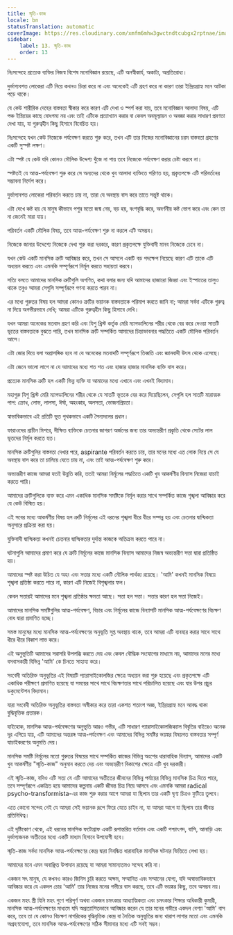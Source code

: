 ```yaml
---
title: স্মৃতি-কাজ
locale: bn
statusTranslation: automatic
coverImage: https://res.cloudinary.com/xmfm6mhw3gwctndtcubgx2rptnae/image/upload/v1741354419/small_cover_la_gran_rebelion_28716e29d2.webp
sidebar:
    label: 13. স্মৃতি-কাজ
    order: 13
---
```

নিঃসন্দেহে প্রত্যেক ব্যক্তির নিজস্ব বিশেষ মনোবিজ্ঞান রয়েছে, এটি অনস্বীকার্য, অকাট্য, অপ্রতিরোধ্য।

দুর্ভাগ্যবশত লোকেরা এটি নিয়ে কখনও চিন্তা করে না এবং অনেকেই এটি গ্রহণ করে না কারণ তারা ইন্দ্রিয়গ্রাহ্য মনে আটকা পড়ে থাকে।

যে কেউ শারীরিক দেহের বাস্তবতা স্বীকার করে কারণ এটি দেখা ও স্পর্শ করা যায়, তবে মনোবিজ্ঞান আলাদা বিষয়, এটি পঞ্চ ইন্দ্রিয়ের কাছে বোধগম্য নয় এবং তাই এটিকে প্রত্যাখ্যান করার বা কেবল অবমূল্যায়ন ও অবজ্ঞা করার সাধারণ প্রবণতা দেখা যায়, যা গুরুত্বহীন কিছু হিসাবে বিবেচিত হয়।

নিঃসন্দেহে যখন কেউ নিজেকে পর্যবেক্ষণ করতে শুরু করে, তখন এটি তার নিজের মনোবিজ্ঞানের চরম বাস্তবতা গ্রহণের একটি সুস্পষ্ট লক্ষণ।

এটা স্পষ্ট যে কেউ যদি কোনও মৌলিক উদ্দেশ্য খুঁজে না পায় তবে নিজেকে পর্যবেক্ষণ করার চেষ্টা করবে না।

স্পষ্টতই যে আত্ম-পর্যবেক্ষণ শুরু করে সে অন্যদের থেকে খুব আলাদা ব্যক্তিতে পরিণত হয়, প্রকৃতপক্ষে এটি পরিবর্তনের সম্ভাবনা নির্দেশ করে।

দুর্ভাগ্যবশত লোকেরা পরিবর্তন করতে চায় না, তারা যে অবস্থায় বাস করে তাতে সন্তুষ্ট থাকে।

এটা দেখে কষ্ট হয় যে মানুষ কীভাবে পশুর মতো জন্ম নেয়, বড় হয়, বংশবৃদ্ধি করে, অবর্ণনীয় কষ্ট ভোগ করে এবং কেন তা না জেনেই মারা যায়।

পরিবর্তন একটি মৌলিক বিষয়, তবে আত্ম-পর্যবেক্ষণ শুরু না করলে এটি অসম্ভব।

নিজেকে জানার উদ্দেশ্যে নিজেকে দেখা শুরু করা দরকার, কারণ প্রকৃতপক্ষে যুক্তিবাদী মানব নিজেকে চেনে না।

যখন কেউ একটি মানসিক ত্রুটি আবিষ্কার করে, তখন সে আসলে একটি বড় পদক্ষেপ নিয়েছে কারণ এটি তাকে এটি অধ্যয়ন করতে এবং এমনকি সম্পূর্ণরূপে নির্মূল করতে সহায়তা করবে।

সত্যি বলতে আমাদের মানসিক ত্রুটিগুলি অগণিত, কথা বলার জন্য যদি আমাদের হাজারো জিহ্বা এবং ইস্পাতের তালুও থাকে তবুও আমরা সেগুলি সম্পূর্ণরূপে গণনা করতে পারব না।

এর মধ্যে গুরুতর বিষয় হল আমরা কোনও ত্রুটির ভয়ানক বাস্তবতাকে পরিমাপ করতে জানি না; আমরা সর্বদা এটিকে গুরুত্ব না দিয়ে অগভীরভাবে দেখি; আমরা এটিকে গুরুত্বহীন কিছু হিসাবে দেখি।

যখন আমরা অনেকের মতবাদ গ্রহণ করি এবং যিশু খ্রিস্ট কর্তৃক মেরি ম্যাগডালিনের শরীর থেকে বের করে দেওয়া সাতটি ভূতের বাস্তবতাকে বুঝতে পারি, তখন মানসিক ত্রুটি সম্পর্কিত আমাদের চিন্তাভাবনার পদ্ধতিতে একটি মৌলিক পরিবর্তন আসে।

এটা জোর দিয়ে বলা অপ্রাসঙ্গিক হবে না যে অনেকের মতবাদটি সম্পূর্ণরূপে তিব্বতি এবং জ্ঞানবাদী উৎস থেকে এসেছে।

এটা জেনে ভালো লাগে না যে আমাদের মধ্যে শত শত এবং হাজার হাজার মানসিক ব্যক্তি বাস করে।

প্রত্যেক মানসিক ত্রুটি হল একটি ভিন্ন ব্যক্তি যা আমাদের মধ্যে এখানে এবং এখনই বিদ্যমান।

মহাগুরু যিশু খ্রিস্ট মেরি ম্যাগডালিনের শরীর থেকে যে সাতটি ভূতকে বের করে দিয়েছিলেন, সেগুলি হল সাতটি মারাত্মক পাপ: ক্রোধ, লোভ, লালসা, ঈর্ষা, অহংকার, অলসতা, ভোজনপ্রিয়তা।

স্বাভাবিকভাবে এই প্রতিটি ভূত পৃথকভাবে একটি সৈন্যদলের প্রধান।

ফারাওদের প্রাচীন মিশরে, দীক্ষিত ব্যক্তিকে চেতনার জাগরণ অর্জনের জন্য তার অভ্যন্তরীণ প্রকৃতি থেকে সেটের লাল ভূতদের নির্মূল করতে হত।

মানসিক ত্রুটিগুলির বাস্তবতা দেখার পরে, aspirante পরিবর্তন করতে চায়, তার মনের মধ্যে এত লোক নিয়ে সে যে অবস্থায় বাস করে তা চালিয়ে যেতে চায় না, এবং তাই আত্ম-পর্যবেক্ষণ শুরু করে।

অভ্যন্তরীণ কাজে আমরা যতই উন্নতি করি, ততই আমরা নির্মূলের পদ্ধতিতে একটি খুব আকর্ষণীয় বিন্যাস নিজেরা যাচাই করতে পারি।

আমাদের ত্রুটিগুলিকে ব্যক্ত করে এমন একাধিক মানসিক সমষ্টিকে নির্মূল করার সাথে সম্পর্কিত কাজে শৃঙ্খলা আবিষ্কার করে যে কেউ বিস্মিত হয়।

এই সবের মধ্যে আকর্ষণীয় বিষয় হল ত্রুটি নির্মূলের এই ধরনের শৃঙ্খলা ধীরে ধীরে সম্পন্ন হয় এবং চেতনার দ্বান্দ্বিকতা অনুসারে প্রক্রিয়া করা হয়।

যুক্তিবাদী দ্বান্দ্বিকতা কখনই চেতনার দ্বান্দ্বিকতার দুর্দান্ত কাজকে অতিক্রম করতে পারে না।

ঘটনাগুলি আমাদের প্রমাণ করে যে ত্রুটি নির্মূলের কাজে মানসিক বিন্যাস আমাদের নিজস্ব অভ্যন্তরীণ সত্তা দ্বারা প্রতিষ্ঠিত হয়।

আমাদের স্পষ্ট করা উচিত যে অহং এবং সত্তার মধ্যে একটি মৌলিক পার্থক্য রয়েছে। 'আমি' কখনই মানসিক বিষয়ে শৃঙ্খলা প্রতিষ্ঠা করতে পারে না, কারণ এটি নিজেই বিশৃঙ্খলার ফল।

কেবল সত্তারই আমাদের মনে শৃঙ্খলা প্রতিষ্ঠার ক্ষমতা আছে। সত্তা হল সত্তা। সত্তার কারণ হল সত্তা নিজেই।

আমাদের মানসিক সমষ্টিগুলির আত্ম-পর্যবেক্ষণ, বিচার এবং নির্মূলের কাজে বিন্যাসটি মানসিক আত্ম-পর্যবেক্ষণের বিচক্ষণ বোধ দ্বারা প্রমাণিত হচ্ছে।

সমস্ত মানুষের মধ্যে মানসিক আত্ম-পর্যবেক্ষণের অনুভূতি সুপ্ত অবস্থায় থাকে, তবে আমরা এটি ব্যবহার করার সাথে সাথে ধীরে ধীরে বিকাশ লাভ করে।

এই অনুভূতিটি আমাদের সরাসরি উপলব্ধি করতে দেয় এবং কেবল বৌদ্ধিক সংযোগের মাধ্যমে নয়, আমাদের মনের মধ্যে বসবাসকারী বিভিন্ন 'আমি' কে চিনতে সাহায্য করে।

সংবেদী অতিরিক্ত অনুভূতির এই বিষয়টি প্যারাসাইকোলজির ক্ষেত্রে অধ্যয়ন করা শুরু হয়েছে এবং প্রকৃতপক্ষে এটি একাধিক পরীক্ষণে প্রমাণিত হয়েছে যা সময়ের সাথে সাথে বিচক্ষণতার সাথে পরিচালিত হয়েছে এবং যার উপর প্রচুর ডকুমেন্টেশন বিদ্যমান।

যারা সংবেদী অতিরিক্ত অনুভূতির বাস্তবতা অস্বীকার করে তারা একশত শতাংশ অজ্ঞ, ইন্দ্রিয়গ্রাহ্য মনে আবদ্ধ থাকা বুদ্ধিবৃত্তিক প্রতারক।

যাইহোক, মানসিক আত্ম-পর্যবেক্ষণের অনুভূতি আরও গভীর, এটি সাধারণ প্যারাসাইকোলজিক্যাল বিবৃতির বাইরেও অনেক দূর এগিয়ে যায়, এটি আমাদের অন্তরঙ্গ আত্ম-পর্যবেক্ষণ এবং আমাদের বিভিন্ন সমষ্টির ভয়ঙ্কর বিষয়গত বাস্তবতার সম্পূর্ণ যাচাইকরণের অনুমতি দেয়।

মানসিক সমষ্টি নির্মূলের মতো গুরুতর বিষয়ের সাথে সম্পর্কিত কাজের বিভিন্ন অংশের ধারাবাহিক বিন্যাস, আমাদের একটি খুব আকর্ষণীয় "স্মৃতি-কাজ" অনুমান করতে দেয় এবং অভ্যন্তরীণ বিকাশের ক্ষেত্রে এটি খুব দরকারী।

এই স্মৃতি-কাজ, যদিও এটি সত্য যে এটি আমাদের অতীতের জীবনের বিভিন্ন পর্যায়ের বিভিন্ন মানসিক চিত্র দিতে পারে, তবে সম্পূর্ণরূপে একত্রিত হয়ে আমাদের কল্পনায় একটি জীবন্ত চিত্র নিয়ে আসবে এবং এমনকি আমরা radical psycho-transformista-এর কাজ শুরু করার আগে আমরা যা ছিলাম তার একটি ঘৃণ্য চিত্রও ফুটিয়ে তুলবে।

এতে কোনো সন্দেহ নেই যে আমরা সেই ভয়ানক রূপে ফিরে যেতে চাইব না, যা আমরা আগে যা ছিলাম তার জীবন্ত প্রতিনিধিত্ব।

এই দৃষ্টিকোণ থেকে, এই ধরনের মানসিক ফটোগ্রাফ একটি রূপান্তরিত বর্তমান এবং একটি পশ্চাৎপদ, বাসি, আনাড়ি এবং দুর্ভাগ্যজনক অতীতের মধ্যে একটি মাধ্যম হিসাবে উপযোগী হবে।

স্মৃতি-কাজ সর্বদা মানসিক আত্ম-পর্যবেক্ষণের কেন্দ্র দ্বারা নিবন্ধিত ধারাবাহিক মানসিক ঘটনার ভিত্তিতে লেখা হয়।

আমাদের মনে এমন অবাঞ্ছিত উপাদান রয়েছে যা আমরা সামান্যতমও সন্দেহ করি না।

একজন সৎ মানুষ, যে কখনও কারও জিনিস চুরি করতে অক্ষম, সম্মানিত এবং সম্মানের যোগ্য, যদি অস্বাভাবিকভাবে আবিষ্কার করে যে একদল চোর 'আমি' তার নিজের মনের গভীরে বাস করছে, তবে এটি ভয়ঙ্কর কিছু, তবে অসম্ভব নয়।

একজন মহৎ স্ত্রী যিনি মহৎ গুণে পরিপূর্ণ অথবা একজন চমৎকার আধ্যাত্মিকতা এবং চমৎকার শিক্ষার অধিকারী কুমারী, মানসিক আত্ম-পর্যবেক্ষণের মাধ্যমে যদি অপ্রত্যাশিতভাবে আবিষ্কার করেন যে তার মনের গভীরে একদল বেশ্যা 'আমি' বাস করে, তবে তা যে কোনও বিচক্ষণ নাগরিকের বুদ্ধিবৃত্তিক কেন্দ্র বা নৈতিক অনুভূতির জন্য খারাপ লাগার মতো এবং এমনকি অগ্রহণযোগ্য, তবে মানসিক আত্ম-পর্যবেক্ষণের সঠিক সীমানার মধ্যে এটি সবই সম্ভব।

